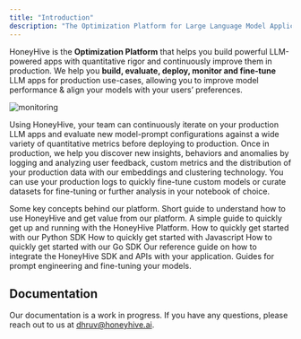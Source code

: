```yaml
---
title: "Introduction"
description: "The Optimization Platform for Large Language Model Applications"
---
```


HoneyHive is the **Optimization Platform** that helps you build powerful LLM-powered apps with quantitative rigor and continuously improve them in production. We help you **build, evaluate, deploy, monitor and fine-tune** LLM apps for production use-cases, allowing you to improve model performance & align your models with your users’ preferences.

![monitoring](/images/monitoring.png)

Using HoneyHive, your team can continuously iterate on your production LLM apps and evaluate new model-prompt configurations against a wide variety of quantitative metrics before deploying to production. Once in production, we help you discover new insights, behaviors and anomalies by logging and analyzing user feedback, custom metrics and the distribution of your production data with our embeddings and clustering technology. You can use your production logs to quickly fine-tune custom models or curate datasets for fine-tuning or further analysis in your notebook of choice.

<CardGroup>
  <Card title="Concepts" icon="sliders" href="/concepts">
    Some key concepts behind our platform.
  </Card>
  <Card title="Core Capabilities" icon="ellipsis" href="/features">
    Short guide to understand how to use HoneyHive and get value from our platform.
  </Card>
  <Card title="Getting Started" icon="rectangle-terminal" href="/getting-started">
    A simple guide to quickly get up and running with the HoneyHive Platform.
  </Card>
  <Card title="Python Quickstart" icon="rectangle-terminal" href="/python-quickstart">
    How to quickly get started with our Python SDK
  </Card>
  <Card title="Javascript Quickstart" icon="rectangle-terminal" href="/js-quickstart">
    How to quickly get started with Javascript
  </Card>
  <Card title="Go Quickstart" icon="rectangle-terminal" href="/go-quickstart">
    How to quickly get started with our Go SDK
  </Card>
  <Card title="API Reference Guide" icon="heading" href="/api-reference/authentication">
    Our reference guide on how to integrate the HoneyHive SDK and APIs with your application.
  </Card>
  <Card title="Prompt Engineering and Fine-Tuning Guides" icon="heading" href="/resources">
    Guides for prompt engineering and fine-tuning your models.
  </Card>
</CardGroup>

## Documentation

<Note>Our documentation is a work in progress. If you have any questions, please reach out to us at [dhruv@honeyhive.ai](mailto:dhruv@honeyhive.ai).</Note>

